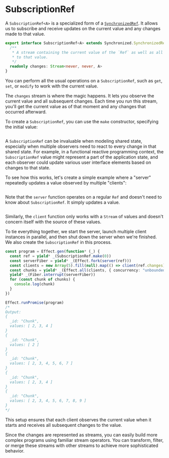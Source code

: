 # SubscriptionRef

A `SubscriptionRef<A>` is a specialized form of a [`SynchronizedRef`](../state-management/synchronizedref). It allows us to subscribe and receive updates on the current value and any changes made to that value.

```ts
export interface SubscriptionRef<A> extends Synchronized.SynchronizedRef<A> {
  /**
   * A stream containing the current value of the `Ref` as well as all changes
   * to that value.
   */
  readonly changes: Stream<never, never, A>
}
```

You can perform all the usual operations on a `SubscriptionRef`, such as `get`, `set`, or `modify` to work with the current value.

The `changes` stream is where the magic happens. It lets you observe the current value and all subsequent changes. Each time you run this stream, you'll get the current value as of that moment and any changes that occurred afterward.

To create a `SubscriptionRef`, you can use the `make` constructor, specifying the initial value:

```ts file=<rootDir>/src/streaming/subscriptionref/make.ts

```

A `SubscriptionRef` can be invaluable when modeling shared state, especially when multiple observers need to react to every change in that shared state. For example, in a functional reactive programming context, the `SubscriptionRef` value might represent a part of the application state, and each observer could update various user interface elements based on changes to that state.

To see how this works, let's create a simple example where a "server" repeatedly updates a value observed by multiple "clients":

```ts file=<rootDir>/src/streaming/subscriptionref/server.ts#L0-L4

```

Note that the `server` function operates on a regular `Ref` and doesn't need to know about `SubscriptionRef`. It simply updates a value.

```ts file=<rootDir>/src/streaming/subscriptionref/server.ts#L6-L11

```

Similarly, the `client` function only works with a `Stream` of values and doesn't concern itself with the source of these values.

To tie everything together, we start the server, launch multiple client instances in parallel, and then shut down the server when we're finished. We also create the `SubscriptionRef` in this process.

```ts file=<rootDir>/src/streaming/subscriptionref/server.ts#L13-
const program = Effect.gen(function* (_) {
  const ref = yield* _(SubscriptionRef.make(0))
  const serverFiber = yield* _(Effect.fork(server(ref)))
  const clients = new Array(5).fill(null).map(() => client(ref.changes))
  const chunks = yield* _(Effect.all(clients, { concurrency: "unbounded" }))
  yield* _(Fiber.interrupt(serverFiber))
  for (const chunk of chunks) {
    console.log(chunk)
  }
})

Effect.runPromise(program)
/*
Output:
{
  _id: "Chunk",
  values: [ 2, 3, 4 ]
}
{
  _id: "Chunk",
  values: [ 2 ]
}
{
  _id: "Chunk",
  values: [ 2, 3, 4, 5, 6, 7 ]
}
{
  _id: "Chunk",
  values: [ 2, 3, 4 ]
}
{
  _id: "Chunk",
  values: [ 2, 3, 4, 5, 6, 7, 8, 9 ]
}
*/
```

This setup ensures that each client observes the current value when it starts and receives all subsequent changes to the value.

Since the changes are represented as streams, you can easily build more complex programs using familiar stream operators. You can transform, filter, or merge these streams with other streams to achieve more sophisticated behavior.
